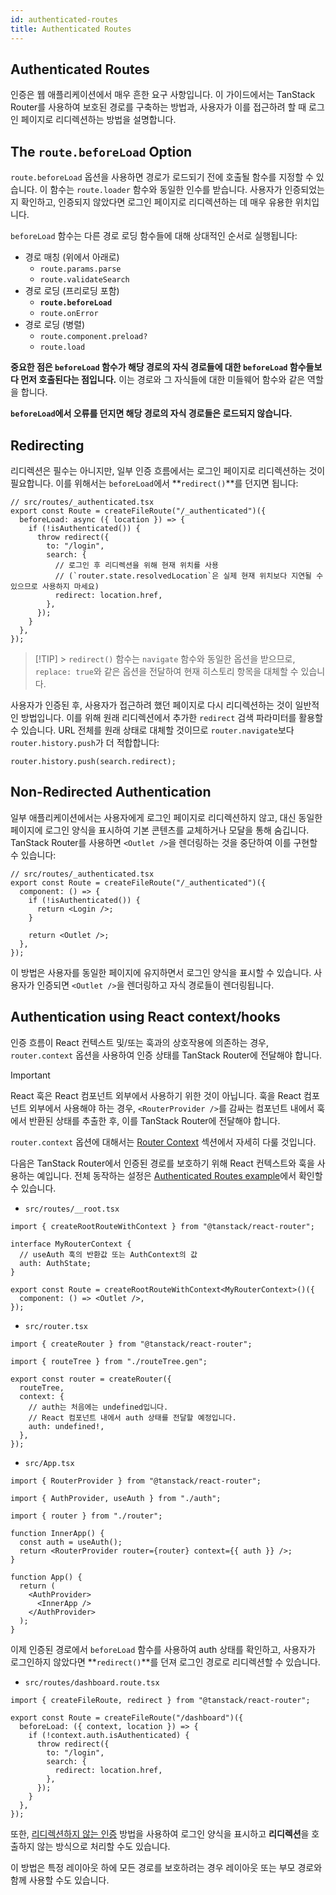 ```yaml
---
id: authenticated-routes
title: Authenticated Routes
---
```


## Authenticated Routes

인증은 웹 애플리케이션에서 매우 흔한 요구 사항입니다. 이 가이드에서는 TanStack Router를 사용하여 보호된 경로를 구축하는 방법과, 사용자가 이를 접근하려 할 때 로그인 페이지로 리디렉션하는 방법을 설명합니다.

## The `route.beforeLoad` Option

`route.beforeLoad` 옵션을 사용하면 경로가 로드되기 전에 호출될 함수를 지정할 수 있습니다. 이 함수는 `route.loader` 함수와 동일한 인수를 받습니다. 사용자가 인증되었는지 확인하고, 인증되지 않았다면 로그인 페이지로 리디렉션하는 데 매우 유용한 위치입니다.

`beforeLoad` 함수는 다른 경로 로딩 함수들에 대해 상대적인 순서로 실행됩니다:

- 경로 매칭 (위에서 아래로)
  - `route.params.parse`
  - `route.validateSearch`
- 경로 로딩 (프리로딩 포함)
  - **`route.beforeLoad`**
  - `route.onError`
- 경로 로딩 (병렬)
  - `route.component.preload?`
  - `route.load`

**중요한 점은 `beforeLoad` 함수가 해당 경로의 자식 경로들에 대한 `beforeLoad` 함수들보다 먼저 호출된다는 점입니다.** 이는 경로와 그 자식들에 대한 미들웨어 함수와 같은 역할을 합니다.

**`beforeLoad`에서 오류를 던지면 해당 경로의 자식 경로들은 로드되지 않습니다.**

## Redirecting

리디렉션은 필수는 아니지만, 일부 인증 흐름에서는 로그인 페이지로 리디렉션하는 것이 필요합니다. 이를 위해서는 `beforeLoad`에서 **`redirect()`**를 던지면 됩니다:

```tsx
// src/routes/_authenticated.tsx
export const Route = createFileRoute("/_authenticated")({
  beforeLoad: async ({ location }) => {
    if (!isAuthenticated()) {
      throw redirect({
        to: "/login",
        search: {
          // 로그인 후 리디렉션을 위해 현재 위치를 사용
          // (`router.state.resolvedLocation`은 실제 현재 위치보다 지연될 수 있으므로 사용하지 마세요)
          redirect: location.href,
        },
      });
    }
  },
});
```

> [!TIP] > `redirect()` 함수는 `navigate` 함수와 동일한 옵션을 받으므로, `replace: true`와 같은 옵션을 전달하여 현재 히스토리 항목을 대체할 수 있습니다.

사용자가 인증된 후, 사용자가 접근하려 했던 페이지로 다시 리디렉션하는 것이 일반적인 방법입니다. 이를 위해 원래 리디렉션에서 추가한 `redirect` 검색 파라미터를 활용할 수 있습니다. URL 전체를 원래 상태로 대체할 것이므로 `router.navigate`보다 `router.history.push`가 더 적합합니다:

```tsx
router.history.push(search.redirect);
```

## Non-Redirected Authentication

일부 애플리케이션에서는 사용자에게 로그인 페이지로 리디렉션하지 않고, 대신 동일한 페이지에 로그인 양식을 표시하여 기본 콘텐츠를 교체하거나 모달을 통해 숨깁니다. TanStack Router를 사용하면 `<Outlet />`을 렌더링하는 것을 중단하여 이를 구현할 수 있습니다:

```tsx
// src/routes/_authenticated.tsx
export const Route = createFileRoute("/_authenticated")({
  component: () => {
    if (!isAuthenticated()) {
      return <Login />;
    }

    return <Outlet />;
  },
});
```

이 방법은 사용자를 동일한 페이지에 유지하면서 로그인 양식을 표시할 수 있습니다. 사용자가 인증되면 `<Outlet />`을 렌더링하고 자식 경로들이 렌더링됩니다.

## Authentication using React context/hooks

인증 흐름이 React 컨텍스트 및/또는 훅과의 상호작용에 의존하는 경우, `router.context` 옵션을 사용하여 인증 상태를 TanStack Router에 전달해야 합니다.

> [!IMPORTANT]
> React 훅은 React 컴포넌트 외부에서 사용하기 위한 것이 아닙니다. 훅을 React 컴포넌트 외부에서 사용해야 하는 경우, `<RouterProvider />`를 감싸는 컴포넌트 내에서 훅에서 반환된 상태를 추출한 후, 이를 TanStack Router에 전달해야 합니다.

`router.context` 옵션에 대해서는 [Router Context](./router-context.md) 섹션에서 자세히 다룰 것입니다.

다음은 TanStack Router에서 인증된 경로를 보호하기 위해 React 컨텍스트와 훅을 사용하는 예입니다. 전체 동작하는 설정은 [Authenticated Routes example](../../examples/authenticated-routes)에서 확인할 수 있습니다.

- `src/routes/__root.tsx`

```tsx
import { createRootRouteWithContext } from "@tanstack/react-router";

interface MyRouterContext {
  // useAuth 훅의 반환값 또는 AuthContext의 값
  auth: AuthState;
}

export const Route = createRootRouteWithContext<MyRouterContext>()({
  component: () => <Outlet />,
});
```

- `src/router.tsx`

```tsx
import { createRouter } from "@tanstack/react-router";

import { routeTree } from "./routeTree.gen";

export const router = createRouter({
  routeTree,
  context: {
    // auth는 처음에는 undefined입니다.
    // React 컴포넌트 내에서 auth 상태를 전달할 예정입니다.
    auth: undefined!,
  },
});
```

- `src/App.tsx`

```tsx
import { RouterProvider } from "@tanstack/react-router";

import { AuthProvider, useAuth } from "./auth";

import { router } from "./router";

function InnerApp() {
  const auth = useAuth();
  return <RouterProvider router={router} context={{ auth }} />;
}

function App() {
  return (
    <AuthProvider>
      <InnerApp />
    </AuthProvider>
  );
}
```

이제 인증된 경로에서 `beforeLoad` 함수를 사용하여 auth 상태를 확인하고, 사용자가 로그인하지 않았다면 **`redirect()`**를 던져 로그인 경로로 리디렉션할 수 있습니다.

- `src/routes/dashboard.route.tsx`

```tsx
import { createFileRoute, redirect } from "@tanstack/react-router";

export const Route = createFileRoute("/dashboard")({
  beforeLoad: ({ context, location }) => {
    if (!context.auth.isAuthenticated) {
      throw redirect({
        to: "/login",
        search: {
          redirect: location.href,
        },
      });
    }
  },
});
```

또한, [리디렉션하지 않는 인증](#non-redirected-authentication) 방법을 사용하여 로그인 양식을 표시하고 **리디렉션**을 호출하지 않는 방식으로 처리할 수도 있습니다.

이 방법은 특정 레이아웃 하에 모든 경로를 보호하려는 경우 레이아웃 또는 부모 경로와 함께 사용할 수도 있습니다.
